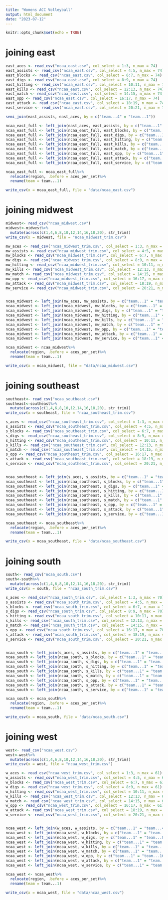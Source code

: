 ```yaml
---
title: "Womens ACC Volleyball"
output: html_document
date: "2023-07-12"
---
```


```r
knitr::opts_chunk$set(echo = TRUE)
```

# joining east
```r
east_aces <- read_csv("ncaa_east.csv", col_select = 1:3, n_max = 74)
east_assists <- read_csv("ncaa_east.csv", col_select = 4:5, n_max = 74)
east_blocks <- read_csv("ncaa_east.csv", col_select = 6:7, n_max = 74)
east_digs <- read_csv("ncaa_east.csv", col_select = 8:9, n_max = 74)
east_hitting <- read_csv("ncaa_east.csv", col_select = 10:11, n_max = 74)
east_kills <- read_csv("ncaa_east.csv", col_select = 12:13, n_max = 74)
east_match <- read_csv("ncaa_east.csv", col_select = 14:15, n_max = 74)
east_opp <- read_csv("ncaa_east.csv", col_select = 16:17, n_max = 74)
east_attack <- read_csv("ncaa_east.csv", col_select = 18:19, n_max = 74)
east_service <- read_csv("ncaa_east.csv", col_select = 20:21, n_max = 74)

semi_join(east_assists, east_aces, by = c("team...4" = "team...1"))

ncaa_east_full <- left_join(east_aces, east_assists, by = c("team...1" = "team...4"))
ncaa_east_full <- left_join(ncaa_east_full, east_blocks, by = c("team...1" = "team...6"))
ncaa_east_full <- left_join(ncaa_east_full, east_digs, by = c("team...1" = "team...8"))
ncaa_east_full <- left_join(ncaa_east_full, east_hitting, by = c("team...1" = "team...10"))
ncaa_east_full <- left_join(ncaa_east_full, east_kills, by = c("team...1" = "team...12"))
ncaa_east_full <- left_join(ncaa_east_full, east_match, by = c("team...1" = "team...14"))
ncaa_east_full <- left_join(ncaa_east_full, east_opp, by = c("team...1" = "team...16"))
ncaa_east_full <- left_join(ncaa_east_full, east_attack, by = c("team...1" = "team...18"))
ncaa_east_full <- left_join(ncaa_east_full, east_service, by = c("team...1" = "team...20"))

ncaa_east_full <- ncaa_east_full%>%
  relocate(region, .before = aces_per_set)%>%
  rename(team = team...1)

write_csv(x = ncaa_east_full, file = "data/ncaa_east.csv")
```

# joining midwest
```r
midwest<- read_csv("ncaa_midwest.csv")
midwest<-midwest%>%
  mutate(across(c(1,4,6,8,10,12,14,16,18,20), str_trim))
write_csv(x = midwest, file = "ncaa_midwest_trim.csv")

mw_aces <- read_csv("ncaa_midwest_trim.csv", col_select = 1:3, n_max = 67)
mw_assists <- read_csv("ncaa_midwest_trim.csv", col_select = 4:5, n_max = 67)
mw_blocks <- read_csv("ncaa_midwest_trim.csv", col_select = 6:7, n_max = 67)
mw_digs <- read_csv("ncaa_midwest_trim.csv", col_select = 8:9, n_max = 67)
mw_hitting <- read_csv("ncaa_midwest_trim.csv", col_select = 10:11, n_max = 67)
mw_kills <- read_csv("ncaa_midwest_trim.csv", col_select = 12:13, n_max = 67)
mw_match <- read_csv("ncaa_midwest_trim.csv", col_select = 14:15, n_max = 67)
mw_opp <- read_csv("ncaa_midwest_trim.csv", col_select = 16:17, n_max = 67)
mw_attack <- read_csv("ncaa_midwest_trim.csv", col_select = 18:19, n_max = 67)
mw_service <- read_csv("ncaa_midwest_trim.csv", col_select = 20:21, n_max = 67)


ncaa_midwest <- left_join(mw_aces, mw_assists, by = c("team...1" = "team...4"))
ncaa_midwest <- left_join(ncaa_midwest, mw_blocks, by = c("team...1" = "team...6"))
ncaa_midwest <- left_join(ncaa_midwest, mw_digs, by = c("team...1" = "team...8"))
ncaa_midwest <- left_join(ncaa_midwest, mw_hitting, by = c("team...1" = "team...10"))
ncaa_midwest <- left_join(ncaa_midwest, mw_kills, by = c("team...1" = "team...12"))
ncaa_midwest <- left_join(ncaa_midwest, mw_match, by = c("team...1" = "team...14"))
ncaa_midwest <- left_join(ncaa_midwest, mw_opp, by = c("team...1" = "team...16"))
ncaa_midwest <- left_join(ncaa_midwest, mw_attack, by = c("team...1" = "team...18"))
ncaa_midwest <- left_join(ncaa_midwest, mw_service, by = c("team...1" = "team...20"))

ncaa_midwest <- ncaa_midwest%>%
  relocate(region, .before = aces_per_set)%>%
  rename(team = team...1)

write_csv(x = ncaa_midwest, file = "data/ncaa_midwest.csv")
```

# joining southeast
```r
southeast<- read_csv("ncaa_southeast.csv")
southeast<-southeast%>%
  mutate(across(c(1,4,6,8,10,12,14,16,18,20), str_trim))
write_csv(x = southeast, file = "ncaa_southeast_trim.csv")

s_aces <- read_csv("ncaa_southeast_trim.csv", col_select = 1:3, n_max = 61)
s_assists <- read_csv("ncaa_southeast_trim.csv", col_select = 4:5, n_max = 61)
s_blocks <- read_csv("ncaa_southeast_trim.csv", col_select = 6:7, n_max = 61)
s_digs <- read_csv("ncaa_southeast_trim.csv", col_select = 8:9, n_max = 61)
s_hitting <- read_csv("ncaa_southeast_trim.csv", col_select = 10:11, n_max = 61)
s_kills <- read_csv("ncaa_southeast_trim.csv", col_select = 12:13, n_max = 61)
s_match <- read_csv("ncaa_southeast_trim.csv", col_select = 14:15, n_max = 61)
s_opp <- read_csv("ncaa_southeast_trim.csv", col_select = 16:17, n_max = 61)
s_attack <- read_csv("ncaa_southeast_trim.csv", col_select = 18:19, n_max = 61)
s_service <- read_csv("ncaa_southeast_trim.csv", col_select = 20:21, n_max = 61)


ncaa_southeast <- left_join(s_aces, s_assists, by = c("team...1" = "team...4"))
ncaa_southeast <- left_join(ncaa_southeast, s_blocks, by = c("team...1" = "team...6"))
ncaa_southeast <- left_join(ncaa_southeast, s_digs, by = c("team...1" = "team...8"))
ncaa_southeast <- left_join(ncaa_southeast, s_hitting, by = c("team...1" = "team...10"))
ncaa_southeast <- left_join(ncaa_southeast, s_kills, by = c("team...1" = "team...12"))
ncaa_southeast <- left_join(ncaa_southeast, s_match, by = c("team...1" = "team...14"))
ncaa_southeast <- left_join(ncaa_southeast, s_opp, by = c("team...1" = "team...16"))
ncaa_southeast <- left_join(ncaa_southeast, s_attack, by = c("team...1" = "team...18"))
ncaa_southeast <- left_join(ncaa_southeast, s_service, by = c("team...1" = "team...20"))

ncaa_southeast <- ncaa_southeast%>%
  relocate(region, .before = aces_per_set)%>%
  rename(team = team...1)

write_csv(x = ncaa_southeast, file = "data/ncaa_southeast.csv")
```

# joining south
```r
south<- read_csv("ncaa_south.csv")
south<-south%>%
  mutate(across(c(1,4,6,8,10,12,14,16,18,20), str_trim))
write_csv(x = south, file = "ncaa_south_trim.csv")

s_aces <- read_csv("ncaa_south_trim.csv", col_select = 1:3, n_max = 70)
s_assists <- read_csv("ncaa_south_trim.csv", col_select = 4:5, n_max = 70)
s_blocks <- read_csv("ncaa_south_trim.csv", col_select = 6:7, n_max = 70)
s_digs <- read_csv("ncaa_south_trim.csv", col_select = 8:9, n_max = 70)
s_hitting <- read_csv("ncaa_south_trim.csv", col_select = 10:11, n_max = 70)
s_kills <- read_csv("ncaa_south_trim.csv", col_select = 12:13, n_max = 70)
s_match <- read_csv("ncaa_south_trim.csv", col_select = 14:15, n_max = 70)
s_opp <- read_csv("ncaa_south_trim.csv", col_select = 16:17, n_max = 70)
s_attack <- read_csv("ncaa_south_trim.csv", col_select = 18:19, n_max = 70)
s_service <- read_csv("ncaa_south_trim.csv", col_select = 20:21, n_max = 70)


ncaa_south <- left_join(s_aces, s_assists, by = c("team...1" = "team...4"))
ncaa_south <- left_join(ncaa_south, s_blocks, by = c("team...1" = "team...6"))
ncaa_south <- left_join(ncaa_south, s_digs, by = c("team...1" = "team...8"))
ncaa_south <- left_join(ncaa_south, s_hitting, by = c("team...1" = "team...10"))
ncaa_south <- left_join(ncaa_south, s_kills, by = c("team...1" = "team...12"))
ncaa_south <- left_join(ncaa_south, s_match, by = c("team...1" = "team...14"))
ncaa_south <- left_join(ncaa_south, s_opp, by = c("team...1" = "team...16"))
ncaa_south <- left_join(ncaa_south, s_attack, by = c("team...1" = "team...18"))
ncaa_south <- left_join(ncaa_south, s_service, by = c("team...1" = "team...20"))

ncaa_south <- ncaa_south%>%
  relocate(region, .before = aces_per_set)%>%
  rename(team = team...1)

write_csv(x = ncaa_south, file = "data/ncaa_south.csv")
```

# joining west
```r
west<- read_csv("ncaa_west.csv")
west<-west%>%
  mutate(across(c(1,4,6,8,10,12,14,16,18,20), str_trim))
write_csv(x = west, file = "ncaa_west_trim.csv")

w_aces <- read_csv("ncaa_west_trim.csv", col_select = 1:3, n_max = 61)
w_assists <- read_csv("ncaa_west_trim.csv", col_select = 4:5, n_max = 61)
w_blocks <- read_csv("ncaa_west_trim.csv", col_select = 6:7, n_max = 61)
w_digs <- read_csv("ncaa_west_trim.csv", col_select = 8:9, n_max = 61)
w_hitting <- read_csv("ncaa_west_trim.csv", col_select = 10:11, n_max = 61)
w_kills <- read_csv("ncaa_west_trim.csv", col_select = 12:13, n_max = 61)
w_match <- read_csv("ncaa_west_trim.csv", col_select = 14:15, n_max = 61)
w_opp <- read_csv("ncaa_west_trim.csv", col_select = 16:17, n_max = 61)
w_attack <- read_csv("ncaa_west_trim.csv", col_select = 18:19, n_max = 61)
w_service <- read_csv("ncaa_west_trim.csv", col_select = 20:21, n_max = 61)


ncaa_west <- left_join(w_aces, w_assists, by = c("team...1" = "team...4"))
ncaa_west <- left_join(ncaa_west, w_blocks, by = c("team...1" = "team...6"))
ncaa_west <- left_join(ncaa_west, w_digs, by = c("team...1" = "team...8"))
ncaa_west <- left_join(ncaa_west, w_hitting, by = c("team...1" = "team...10"))
ncaa_west <- left_join(ncaa_west, w_kills, by = c("team...1" = "team...12"))
ncaa_west <- left_join(ncaa_west, w_match, by = c("team...1" = "team...14"))
ncaa_west <- left_join(ncaa_west, w_opp, by = c("team...1" = "team...16"))
ncaa_west <- left_join(ncaa_west, w_attack, by = c("team...1" = "team...18"))
ncaa_west <- left_join(ncaa_west, w_service, by = c("team...1" = "team...20"))

ncaa_west <- ncaa_west%>%
  relocate(region, .before = aces_per_set)%>%
  rename(team = team...1)

write_csv(x = ncaa_west, file = "data/ncaa_west.csv")
```
